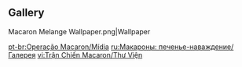 {{Event Tabs}}
==Gallery==
<gallery>
Macaron Melange Wallpaper.png|Wallpaper
</gallery>

[[pt-br:Operação Macaron/Mídia]]
[[ru:Макароны: печенье-наваждение/Галерея]]
[[vi:Trận Chiến Macaron/Thư Viện]]